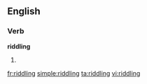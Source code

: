 ==English==

===Verb===
'''riddling'''

# {{present participle of|[[riddle]]}}

[[fr:riddling]]
[[simple:riddling]]
[[ta:riddling]]
[[vi:riddling]]